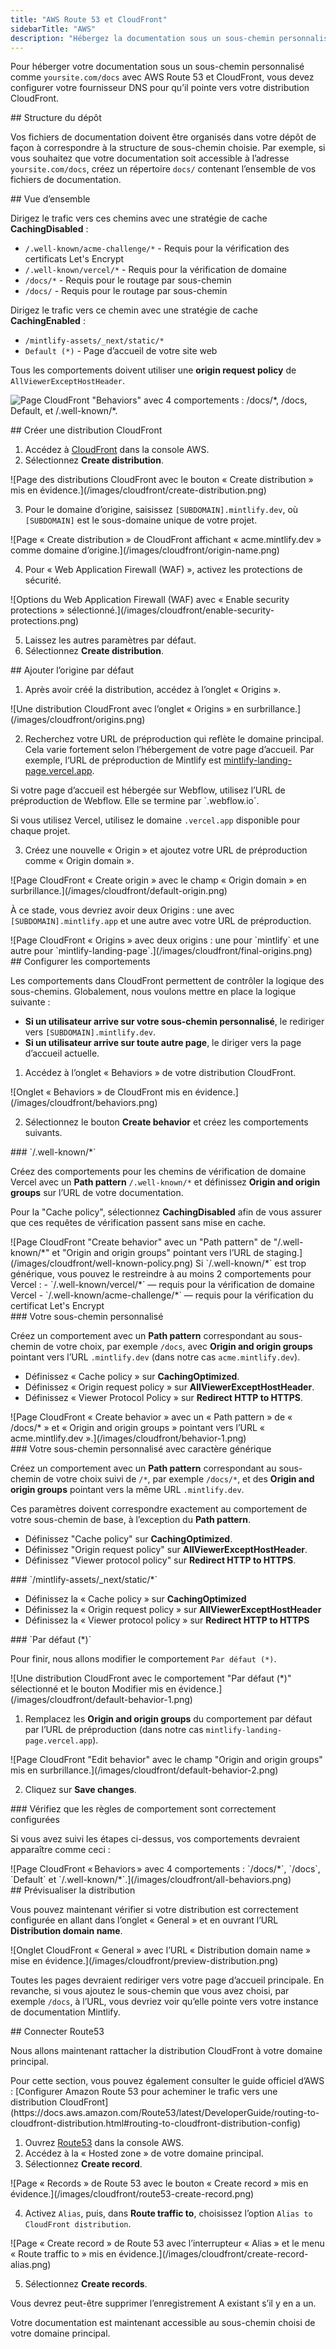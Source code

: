 ```yaml
---
title: "AWS Route 53 et CloudFront"
sidebarTitle: "AWS"
description: "Hébergez la documentation sous un sous-chemin personnalisé avec les services AWS"
---
```



Pour héberger votre documentation sous un sous-chemin personnalisé comme `yoursite.com/docs` avec AWS Route 53 et CloudFront, vous devez configurer votre fournisseur DNS pour qu’il pointe vers votre distribution CloudFront.

<div id="repository-structure">
  ## Structure du dépôt
</div>

Vos fichiers de documentation doivent être organisés dans votre dépôt de façon à correspondre à la structure de sous-chemin choisie. Par exemple, si vous souhaitez que votre documentation soit accessible à l’adresse `yoursite.com/docs`, créez un répertoire `docs/` contenant l’ensemble de vos fichiers de documentation.

<div id="high-level-overview">
  ## Vue d’ensemble
</div>

Dirigez le trafic vers ces chemins avec une stratégie de cache **CachingDisabled** :

- `/.well-known/acme-challenge/*` - Requis pour la vérification des certificats Let's Encrypt
- `/.well-known/vercel/*` - Requis pour la vérification de domaine
- `/docs/*` - Requis pour le routage par sous-chemin
- `/docs/` - Requis pour le routage par sous-chemin

Dirigez le trafic vers ce chemin avec une stratégie de cache **CachingEnabled** :

- `/mintlify-assets/_next/static/*`
- `Default (*)` - Page d’accueil de votre site web

Tous les comportements doivent utiliser une **origin request policy** de `AllViewerExceptHostHeader`.

![Page CloudFront "Behaviors" avec 4 comportements : `/docs/*`, `/docs`, `Default`, et `/.well-known/*`.](/images/cloudfront/all-behaviors.png)

<div id="create-cloudfront-distribution">
  ## Créer une distribution CloudFront
</div>

1. Accédez à [CloudFront](https://aws.amazon.com/cloudfront) dans la console AWS.
2. Sélectionnez **Create distribution**.

<Frame>
    ![Page des distributions CloudFront avec le bouton « Create distribution » mis en évidence.](/images/cloudfront/create-distribution.png)
  </Frame>

3. Pour le domaine d’origine, saisissez `[SUBDOMAIN].mintlify.dev`, où `[SUBDOMAIN]` est le sous-domaine unique de votre projet.

<Frame>
    ![Page « Create distribution » de CloudFront affichant « acme.mintlify.dev » comme domaine d’origine.](/images/cloudfront/origin-name.png)
  </Frame>

4. Pour « Web Application Firewall (WAF) », activez les protections de sécurité.

<Frame>
    ![Options du Web Application Firewall (WAF) avec « Enable security protections » sélectionné.](/images/cloudfront/enable-security-protections.png)
  </Frame>

5. Laissez les autres paramètres par défaut.
6. Sélectionnez **Create distribution**.

<div id="add-default-origin">
  ## Ajouter l’origine par défaut
</div>

1. Après avoir créé la distribution, accédez à l’onglet « Origins ».

<Frame>
    ![Une distribution CloudFront avec l’onglet « Origins » en surbrillance.](/images/cloudfront/origins.png)
  </Frame>

2. Recherchez votre URL de préproduction qui reflète le domaine principal. Cela varie fortement selon l’hébergement de votre page d’accueil. Par exemple, l’URL de préproduction de Mintlify est [mintlify-landing-page.vercel.app](https://mintlify-landing-page.vercel.app).

<Info>
  Si votre page d’accueil est hébergée sur Webflow, utilisez l’URL de préproduction de Webflow. Elle se termine par `.webflow.io`.

  Si vous utilisez Vercel, utilisez le domaine `.vercel.app` disponible pour chaque projet.
</Info>

3. Créez une nouvelle « Origin » et ajoutez votre URL de préproduction comme « Origin domain ».

<Frame>
    ![Page CloudFront « Create origin » avec le champ « Origin domain » en surbrillance.](/images/cloudfront/default-origin.png)
  </Frame>

À ce stade, vous devriez avoir deux Origins : une avec `[SUBDOMAIN].mintlify.app` et une autre avec votre URL de préproduction.

<Frame>
  ![Page CloudFront « Origins » avec deux origins : une pour `mintlify` et une autre pour `mintlify-landing-page`.](/images/cloudfront/final-origins.png)
</Frame>

<div id="set-behaviors">
  ## Configurer les comportements
</div>

Les comportements dans CloudFront permettent de contrôler la logique des sous-chemins. Globalement, nous voulons mettre en place la logique suivante :

- **Si un utilisateur arrive sur votre sous-chemin personnalisé**, le rediriger vers `[SUBDOMAIN].mintlify.dev`.
- **Si un utilisateur arrive sur toute autre page**, le diriger vers la page d’accueil actuelle.

1. Accédez à l’onglet « Behaviors » de votre distribution CloudFront.

<Frame>
	![Onglet « Behaviors » de CloudFront mis en évidence.](/images/cloudfront/behaviors.png)
</Frame>

2. Sélectionnez le bouton **Create behavior** et créez les comportements suivants.

<div id="well-known">
  ### `/.well-known/*`
</div>

Créez des comportements pour les chemins de vérification de domaine Vercel avec un **Path pattern** `/.well-known/*` et définissez **Origin and origin groups** sur l’URL de votre documentation.

Pour la "Cache policy", sélectionnez **CachingDisabled** afin de vous assurer que ces requêtes de vérification passent sans mise en cache.

<Frame>
  ![Page CloudFront "Create behavior" avec un "Path pattern" de "/.well-known/*" et "Origin and origin groups" pointant vers l’URL de staging.](/images/cloudfront/well-known-policy.png)
</Frame>

<Info>
Si `/.well-known/*` est trop générique, vous pouvez le restreindre à au moins 2 comportements pour Vercel :
  - `/.well-known/vercel/*` — requis pour la vérification de domaine Vercel
  - `/.well-known/acme-challenge/*` — requis pour la vérification du certificat Let's Encrypt
</Info>

<div id="your-custom-subpath">
  ### Votre sous-chemin personnalisé
</div>

Créez un comportement avec un **Path pattern** correspondant au sous-chemin de votre choix, par exemple `/docs`, avec **Origin and origin groups** pointant vers l’URL `.mintlify.dev` (dans notre cas `acme.mintlify.dev`).

- Définissez « Cache policy » sur **CachingOptimized**.
- Définissez « Origin request policy » sur **AllViewerExceptHostHeader**.
- Définissez « Viewer Protocol Policy » sur **Redirect HTTP to HTTPS**.

<Frame>
  ![Page CloudFront « Create behavior » avec un « Path pattern » de « /docs/* » et « Origin and origin groups » pointant vers l’URL « acme.mintlify.dev ».](/images/cloudfront/behavior-1.png)
</Frame>

<div id="your-custom-subpath-with-wildcard">
  ### Votre sous-chemin personnalisé avec caractère générique
</div>

Créez un comportement avec un **Path pattern** correspondant au sous-chemin de votre choix suivi de `/*`, par exemple `/docs/*`, et des **Origin and origin groups** pointant vers la même URL `.mintlify.dev`.

Ces paramètres doivent correspondre exactement au comportement de votre sous-chemin de base, à l’exception du **Path pattern**.

- Définissez "Cache policy" sur **CachingOptimized**.
- Définissez "Origin request policy" sur **AllViewerExceptHostHeader**.
- Définissez "Viewer protocol policy" sur **Redirect HTTP to HTTPS**.

<div id="mintlify-assets_nextstatic">
  ### `/mintlify-assets/_next/static/*`
</div>

- Définissez la « Cache policy » sur **CachingOptimized**
 - Définissez la « Origin request policy » sur **AllViewerExceptHostHeader**
 - Définissez la « Viewer protocol policy » sur **Redirect HTTP to HTTPS**

<div id="default">
  ### `Par défaut (*)`
</div>

Pour finir, nous allons modifier le comportement `Par défaut (*)`.

<Frame>
  ![Une distribution CloudFront avec le comportement "Par défaut (*)" sélectionné et le bouton Modifier mis en évidence.](/images/cloudfront/default-behavior-1.png)
</Frame>

1. Remplacez les **Origin and origin groups** du comportement par défaut par l’URL de préproduction (dans notre cas `mintlify-landing-page.vercel.app`).

<Frame>
  ![Page CloudFront "Edit behavior" avec le champ "Origin and origin groups" mis en surbrillance.](/images/cloudfront/default-behavior-2.png)
</Frame>

2. Cliquez sur **Save changes**.

<div id="check-behaviors-are-set-up-correctly">
  ### Vérifiez que les règles de comportement sont correctement configurées
</div>

Si vous avez suivi les étapes ci-dessus, vos comportements devraient apparaître comme ceci :

<Frame>
  ![Page CloudFront « Behaviors » avec 4 comportements : `/docs/*`, `/docs`, `Default` et `/.well-known/*`.](/images/cloudfront/all-behaviors.png)
</Frame>

<div id="preview-distribution">
  ## Prévisualiser la distribution
</div>

Vous pouvez maintenant vérifier si votre distribution est correctement configurée en allant dans l’onglet « General » et en ouvrant l’URL **Distribution domain name**.

<Frame>
  ![Onglet CloudFront « General » avec l’URL « Distribution domain name » mise en évidence.](/images/cloudfront/preview-distribution.png)
</Frame>

Toutes les pages devraient rediriger vers votre page d’accueil principale. En revanche, si vous ajoutez le sous-chemin que vous avez choisi, par exemple `/docs`, à l’URL, vous devriez voir qu’elle pointe vers votre instance de documentation Mintlify.

<div id="connect-with-route53">
  ## Connecter Route53
</div>

Nous allons maintenant rattacher la distribution CloudFront à votre domaine principal.

<Note>
  Pour cette section, vous pouvez également consulter le guide officiel d’AWS : [Configurer
  Amazon Route 53 pour acheminer le trafic vers une distribution
  CloudFront](https://docs.aws.amazon.com/Route53/latest/DeveloperGuide/routing-to-cloudfront-distribution.html#routing-to-cloudfront-distribution-config)
</Note>

1. Ouvrez [Route53](https://aws.amazon.com/route53) dans la console AWS.
2. Accédez à la « Hosted zone » de votre domaine principal.
3. Sélectionnez **Create record**.

<Frame>
  ![Page « Records » de Route 53 avec le bouton « Create record » mis en évidence.](/images/cloudfront/route53-create-record.png)
</Frame>

4. Activez `Alias`, puis, dans **Route traffic to**, choisissez l’option `Alias to CloudFront distribution`.

<Frame>
  ![Page « Create record » de Route 53 avec l’interrupteur « Alias » et le menu « Route traffic to » mis en évidence.](/images/cloudfront/create-record-alias.png)
</Frame>

5. Sélectionnez **Create records**.

<Note>
  Vous devrez peut-être supprimer l’enregistrement A existant s’il y en a un.
</Note>

Votre documentation est maintenant accessible au sous-chemin choisi de votre domaine principal.

<Propagating />